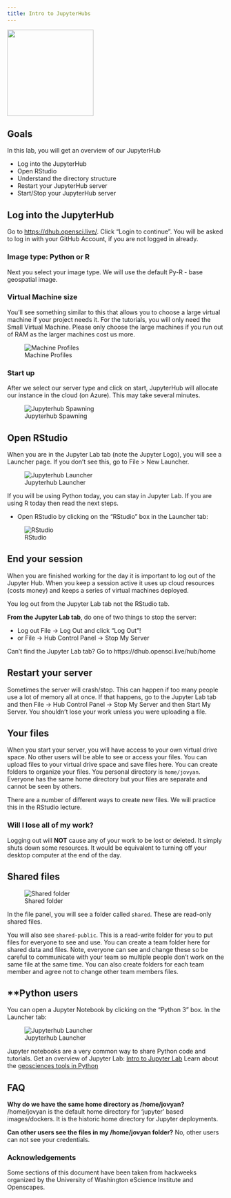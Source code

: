 ```yaml
---
title: Intro to JupyterHubs
---
```


![](./img/jhub-logo.png){width=200px}


::: {.callout-note icon=false}

## Goals

In this lab, you will get an overview of our JupyterHub

 * Log into the JupyterHub
 * Open RStudio
 * Understand the directory structure
 * Restart your JupyterHub server
 * Start/Stop your JupyterHub server

:::


## Log into the JupyterHub

Go to <https://dhub.opensci.live/>. Click "Login to continue". You will be asked to log in with your GitHub Account, if you are not logged in already.


### Image type: Python or R

Next you select your image type. We will use the default Py-R - base geospatial image.

### Virtual Machine size

You'll see something similar to this that allows you to choose a large virtual machine if your project needs it. For the tutorials, you will only need the Small Virtual Machine. Please only choose the large machines if you run out of RAM as the larger machines cost us more.

![Machine Profiles](./img/servers.png)

### Start up

After we select our server type and click on start, JupyterHub will allocate our instance in the cloud (on Azure). This may take several minutes. 

![Jupyterhub Spawning](./img/spawning.png)


## Open RStudio

When you are in the Jupyter Lab tab (note the Jupyter Logo), you will see a Launcher page. If you don't see this, go to File > New Launcher.

![Jupyterhub Launcher](./img/jhub-launcher.png)

If you will be using Python today, you can stay in Jupyter Lab. If you are using R today then read the next steps.

* Open RStudio by clicking on the "RStudio" box in the Launcher tab:

![RStudio](./img/rstudio.png)

## End your session

When you are finished working for the day it is important to log out of the Jupyter Hub.  When you keep a session active it uses up cloud resources (costs money) and keeps a series of virtual machines deployed.

::: {.callout-caution}

You log out from the Jupyter Lab tab not the RStudio tab.
:::

**From the Jupyter Lab tab**, do one of two things to stop the server:

* Log out File -> Log Out and click "Log Out"!
* or File -> Hub Control Panel -> Stop My Server

::: {.callout-tip}

Can't find the Jupyter Lab tab? Go to https://dhub.opensci.live/hub/home
:::

## Restart your server

Sometimes the server will crash/stop. This can happen if too many people use a lot of memory all at once. If that happens, go to the Jupyter Lab tab and then File -> Hub Control Panel -> Stop My Server and then Start My Server. You shouldn't lose your work unless you were uploading a file.

## Your files

When you start your server, you will have access to your own virtual drive space. No other users will be able to see or access your files. You can upload files to your virtual drive space and save files here. You can create folders to organize your files. You personal directory is `home/jovyan`. Everyone has the same home directory but your files are separate and cannot be seen by others.

There are a number of different ways to create new files. We will practice this in the RStudio lecture.

### Will I lose all of my work?

Logging out will **NOT** cause any of your work to be lost or deleted. It simply shuts down some resources. It would be equivalent to turning off your desktop computer at the end of the day.

## Shared files


![Shared folder](./img/shared-folder.png)

In the file panel, you will see a folder called `shared`. These are read-only shared files. 

You will also see `shared-public`. This is a read-write folder for you to put files for everyone to see and use. You can create a team folder here for shared data and files.  Note, everyone can see and change these so be careful to communicate with your team so multiple people don't work on the same file at the same time. You can also create folders for each team member and agree not to change other team members files.

## **Python users

You can open a Jupyter Notebook by clicking on the "Python 3" box. In the Launcher tab:

![Jupyterhub Launcher](./img/jhub-launcher.png)

Jupyter notebooks are a very common way to share Python code and tutorials. Get an overview of Jupyter Lab: [Intro to Jupyter Lab](./content/jupyter-notebooks.html) Learn about the [geosciences tools in Python](https://foundations.projectpythia.org)


## FAQ

**Why do we have the same home directory as /home/jovyan?** /home/jovyan is the default home directory for 'jupyter' based images/dockers. It is the historic home directory for Jupyter deployments. 

**Can other users see the files in my /home/jovyan folder?** No, other users can not see your credentials.


### Acknowledgements

Some sections of this document have been taken from  hackweeks organized by the University of Washington eScience Institute and Openscapes.

